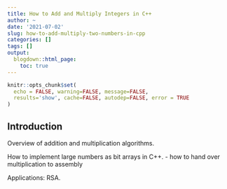 ```yaml
---
title: How to Add and Multiply Integers in C++
author: ~
date: '2021-07-02'
slug: how-to-add-multiply-two-numbers-in-cpp
categories: []
tags: []
output:
  blogdown::html_page:
    toc: true
---
```


```r
knitr::opts_chunk$set(
  echo = FALSE, warning=FALSE, message=FALSE,
  results='show', cache=FALSE, autodep=FALSE, error = TRUE
)
```

## Introduction

Overview of addition and multiplication algorithms. 

How to implement large numbers as bit arrays in C++.
- how to hand over multiplication to assembly

Applications: RSA.


